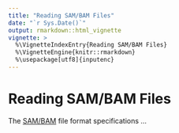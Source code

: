 ```yaml
---
title: "Reading SAM/BAM Files"
date: "`r Sys.Date()`"
output: rmarkdown::html_vignette
vignette: >
  %\VignetteIndexEntry{Reading SAM/BAM Files}
  %\VignetteEngine{knitr::rmarkdown}
  %\usepackage[utf8]{inputenc}
---
```


# Reading SAM/BAM Files

The [SAM/BAM](http://samtools.github.io/hts-specs/SAMv1.pdf) file format specifications ...